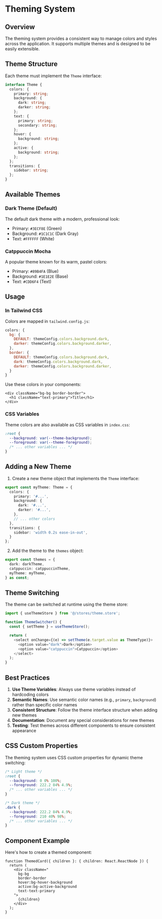 # Theming System

## Overview

The theming system provides a consistent way to manage colors and styles across the application. It supports multiple themes and is designed to be easily extensible.

## Theme Structure

Each theme must implement the `Theme` interface:

```typescript
interface Theme {
  colors: {
    primary: string;
    background: {
      dark: string;
      darker: string;
    };
    text: {
      primary: string;
      secondary: string;
    };
    hover: {
      background: string;
    };
    active: {
      background: string;
    };
  };
  transitions: {
    sidebar: string;
  };
}
```

## Available Themes

### Dark Theme (Default)
The default dark theme with a modern, professional look:
- Primary: `#3ECF8E` (Green)
- Background: `#1C1C1C` (Dark Gray)
- Text: `#FFFFFF` (White)

### Catppuccin Mocha
A popular theme known for its warm, pastel colors:
- Primary: `#89B4FA` (Blue)
- Background: `#1E1E2E` (Base)
- Text: `#CDD6F4` (Text)

## Usage

### In Tailwind CSS

Colors are mapped in `tailwind.config.js`:

```javascript
colors: {
  bg: {
    DEFAULT: themeConfig.colors.background.dark,
    darker: themeConfig.colors.background.darker,
  },
  border: {
    DEFAULT: themeConfig.colors.background.dark,
    dark: themeConfig.colors.background.dark,
    darker: themeConfig.colors.background.darker,
  }
}
```

Use these colors in your components:
```tsx
<div className="bg-bg border-border">
  <h1 className="text-primary">Title</h1>
</div>
```

### CSS Variables

Theme colors are also available as CSS variables in `index.css`:

```css
:root {
  --background: var(--theme-background);
  --foreground: var(--theme-foreground);
  /* ... other variables ... */
}
```

## Adding a New Theme

1. Create a new theme object that implements the `Theme` interface:

```typescript
export const myTheme: Theme = {
  colors: {
    primary: '#...',
    background: {
      dark: '#...',
      darker: '#...',
    },
    // ... other colors
  },
  transitions: {
    sidebar: 'width 0.2s ease-in-out',
  }
};
```

2. Add the theme to the `themes` object:

```typescript
export const themes = {
  dark: darkTheme,
  catppuccin: catppuccinTheme,
  myTheme: myTheme,
} as const;
```

## Theme Switching

The theme can be switched at runtime using the theme store:

```typescript
import { useThemeStore } from '@/stores/theme.store';

function ThemeSwitcher() {
  const { setTheme } = useThemeStore();

  return (
    <select onChange={(e) => setTheme(e.target.value as ThemeType)}>
      <option value="dark">Dark</option>
      <option value="catppuccin">Catppuccin</option>
    </select>
  );
}
```

## Best Practices

1. **Use Theme Variables**: Always use theme variables instead of hardcoding colors
2. **Semantic Names**: Use semantic color names (e.g., `primary`, `background`) rather than specific color names
3. **Consistent Structure**: Follow the theme interface structure when adding new themes
4. **Documentation**: Document any special considerations for new themes
5. **Testing**: Test themes across different components to ensure consistent appearance

## CSS Custom Properties

The theming system uses CSS custom properties for dynamic theme switching:

```css
/* Light theme */
:root {
  --background: 0 0% 100%;
  --foreground: 222.2 84% 4.9%;
  /* ... other variables ... */
}

/* Dark theme */
.dark {
  --background: 222.2 84% 4.9%;
  --foreground: 210 40% 98%;
  /* ... other variables ... */
}
```

## Component Example

Here's how to create a themed component:

```tsx
function ThemedCard({ children }: { children: React.ReactNode }) {
  return (
    <div className="
      bg-bg
      border-border
      hover:bg-hover-background
      active:bg-active-background
      text-text-primary
    ">
      {children}
    </div>
  );
}
```
